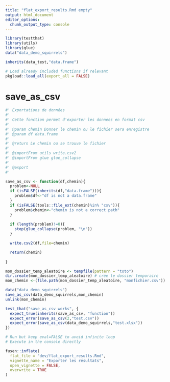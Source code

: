 ```yaml
---
title: "flat_export_results.Rmd empty"
output: html_document
editor_options: 
  chunk_output_type: console
---
```


```r
library(testthat)
library(utils)
library(glue)
data("data_demo_squirrels")

inherits(data_test,"data.frame")


```

```r
# Load already included functions if relevant
pkgload::load_all(export_all = FALSE)
```


# save_as_csv
    
```r
#' Exportations de données
#' 
#' Cette fonction permet d'exporter les donnees en format csv
#'
#' @param chemin Donner le chemin ou le fichier sera enregistre
#' @param df data.frame
#'
#' @return Le chemin ou se trouve le fichier
#' 
#' @importFrom utils write.csv2 
#' @importFrom glue glue_collapse 
#' 
#' @export
#'  

save_as_csv <- function(df,chemin){
  problem<-NULL
  if (isFALSE(inherits(df,"data.frame"))){
    problem$df<-"df is not a data.frame"
  } 
  if (isFALSE(tools::file_ext(chemin)%in% "csv")){
    problem$chemin<-"chemin is not a correct path"
  } 
  
  if (length(problem)!=0){
    stop(glue_collapse(problem, "\n"))
  }

  write.csv2(df,file=chemin)

  return(chemin)
  
}
```
  
```r

mon_dossier_temp_aleatoire <- tempfile(pattern = "toto")
dir.create(mon_dossier_temp_aleatoire) # crée le dossier temporaire
mon_chemin <-(file.path(mon_dossier_temp_aleatoire, "monfichier.csv"))

data("data_demo_squirrels")
save_as_csv(data_demo_squirrels,mon_chemin)
unlink(mon_chemin)
```
  
```r
test_that("save_as_csv works", {
  expect_true(inherits(save_as_csv, "function"))
  expect_error(save_as_csv(2,"test.csv"))
  expect_error(save_as_csv(data_demo_squirrels,"test.xlsx"))
})
```
  



```r
# Run but keep eval=FALSE to avoid infinite loop
# Execute in the console directly

fusen::inflate(
  flat_file = "dev/flat_export_results.Rmd",
  vignette_name = "Exporter les résultats",
  open_vignette = FALSE,
  overwrite = TRUE
)

```


